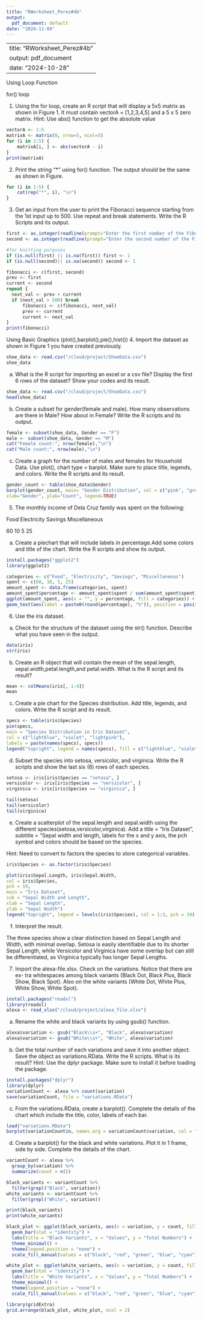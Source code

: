 ```yaml
---
title: "RWorksheet_Perez#4b"
output:
  pdf_document: default
date: "2024-11-04"
---
```


---
title: "RWorksheet_Perez#4b"
output: pdf_document
date: "2024-10-28"
---

Using Loop Function

for() loop

1. Using the for loop, create an R script that will display a 5x5 matrix as shown in
Figure 1. It must contain vectorA = [1,2,3,4,5] and a 5 x 5 zero matrix.
Hint: Use abs() function to get the absolute value

```r
vectorA <- 1:5
matrixA <- matrix(0, nrow=5, ncol=5)
for (i in 1:5) {
    matrixA[i, ] <- abs(vectorA - i)
}
print(matrixA)
```
2. Print the string "*" using for() function. The output should be the same as shown in Figure. 

```r
for (i in 1:5) {
    cat(rep("*", i), "\n")
}
```

3. Get an input from the user to print the Fibonacci sequence starting from the 1st input up to 500. Use repeat and break statements. Write the R Scripts and its output.


```r
first <- as.integer(readline(prompt="Enter the first number of the Fibonacci sequence: "))
second <- as.integer(readline(prompt="Enter the second number of the Fibonacci sequence: "))

#for knitting purposes
if (is.null(first) || is.na(first)) first <- 1
if (is.null(second)|| is.na(second)) second <- 1

fibonacci <- c(first, second)
prev <- first
current <- second
repeat {
  next_val <- prev + current
  if (next_val > 500) break
      fibonacci <- c(fibonacci, next_val)
      prev <- current
      current <- next_val
}
print(fibonacci)
```
Using Basic Graphics (plot(),barplot(),pie(),hist())
4. Import the dataset as shown in Figure 1 you have created previously.
```r
shoe_data <- read.csv("/cloud/project/ShoeData.csv")
shoe_data
```

a. What is the R script for importing an excel or a csv file? Display the first 6 rows of the dataset? Show your codes and its result. 
```r
shoe_data <- read.csv("/cloud/project/ShoeData.csv")
head(shoe_data)
```

b. Create a subset for gender(female and male). How many observations are there in
Male? How about in Female? Write the R scripts and its output.

```r
female <- subset(shoe_data, Gender == "F")
male <- subset(shoe_data, Gender == "M")
cat("Female count:", nrow(female),"\n")
cat("Male count:", nrow(male),"\n")
```
c. Create a graph for the number of males and females for Household Data. Use plot(), chart type = barplot. Make sure to place title, legends, and colors. Write the R scripts and its result.
```r
gender_count <- table(shoe_data$Gender)
barplot(gender_count, main= "Gender Distribution", col = c("pink", "green"),
xlab="Gender", ylab="Count", legend=TRUE)
```

5. The monthly income of Dela Cruz family was spent on the following:

Food Electricity Savings Miscellaneous

60 10 5 25

a. Create a piechart that will include labels in percentage.Add some colors and title of the chart. Write the R scripts and show its output.

```r
install.packages("ggplot2")
library(ggplot2)

categories <- c("Food", "Electricity", "Savings", "Miscellaneous")
spent <- c(60, 10, 5, 25)
amount_spent <- data.frame(categories, spent)
amount_spent$percentage <- amount_spent$spent / sum(amount_spent$spent) * 100
ggplot(amount_spent, aes(x = "", y = percentage, fill = categories)) + geom_bar(stat = "identity", width = 1) + coord_polar("y") +
geom_text(aes(label = paste0(round(percentage), "%")), position = position_stack(vjust = 0.5)) + labs(title = "Monthly Income Distribution of Dela Cruz Family") + theme_void() + scale_fill_brewer(palette = "Set2")
```

6. Use the iris dataset.

a. Check for the structure of the dataset using the str() function. Describe what you have seen in the output.

```r
data(iris)
str(iris)
```
b. Create an R object that will contain the mean of the sepal.length,
sepal.width,petal.length,and petal.width. What is the R script and its result?

```r
mean <- colMeans(iris[, 1:4])
mean
```
c. Create a pie chart for the Species distribution. Add title, legends, and colors. Write the R script and its result.
```r
specs <- table(iris$Species)
pie(specs,
main = "Species Distribution in Iris Dataset",
col = c("lightblue", "violet", "lightpink"),
labels = paste(names(specs), specs))
legend("topright", legend = names(specs), fill = c("lightblue", "violet", "lightpink"))

```
d. Subset the species into setosa, versicolor, and virginica. Write the R scripts
and show the last six (6) rows of each species.

```r
setosa <- iris[iris$Species == "setosa", ]
versicolor <- iris[iris$Species == "versicolor", ]
virginica <- iris[iris$Species == "virginica", ]

tail(setosa)
tail(versicolor)
tail(virginica)
```
e. Create a scatterplot of the sepal.length and sepal.width using the different
species(setosa,versicolor,virginica). Add a title = “Iris Dataset”, subtitle = “Sepal width and length, labels for the x and y axis, the pch symbol and colors should be based on the species.

Hint: Need to convert to factors the species to store categorical variables.

```r
iris$Species <- as.factor(iris$Species)

plot(iris$Sepal.Length, iris$Sepal.Width,
col = iris$Species,
pch = 19,
main = "Iris Dataset",
sub = "Sepal Width and Length",
xlab = "Sepal Length",
ylab = "Sepal Width")
legend("topright", legend = levels(iris$Species), col = 1:3, pch = 19)
```
f. Interpret the result.

The three species show a clear distinction based on Sepal Length and Width, with minimal overlap. Setosa is easily identifiable due to its shorter Sepal Length, while Versicolor and Virginica have some overlap but can still be differentiated, as Virginica typically has longer Sepal Lengths.

7. Import the alexa-file.xlsx. Check on the variations. Notice that there are ex-
tra whitespaces among black variants (Black Dot, Black Plus, Black Show, Black
Spot). Also on the white variants (White Dot, White Plus, White Show, White Spot).
```r
install.packages("readxl")
library(readxl)
alexa <- read_xlsx("/cloud/project/alexa_file.xlsx")
```

a. Rename the white and black variants by using gsub() function.

```r
alexa$variation <- gsub("Black\\s+", "Black", alexa$variation)
alexa$variation <- gsub("White\\s+", "White", alexa$variation)
```

b. Get the total number of each variations and save it into another object. Save the object as variations.RData. Write the R scripts. What is its result?
Hint: Use the dplyr package. Make sure to install it before loading the package.

```r
install.packages("dplyr")
library(dplyr)
variationCount <- alexa %>% count(variation)
save(variationCount, file = "variations.RData")
```

c. From the variations.RData, create a barplot(). Complete the details of the chart
which include the title, color, labels of each bar.

```r
load("variations.RData")
barplot(variationCount$n, names.arg = variationCount$variation, col = "skyblue", main = "Alexa Variant Distribution", xlab = "Variant", ylab = "Count")

```

d. Create a barplot() for the black and white variations. Plot it in 1 frame, side by side. Complete the details of the chart.

```r
variantCount <- alexa %>%
  group_by(variation) %>%
  summarize(count = n())
```

```r
black_variants <- variantCount %>% 
  filter(grepl("Black", variation))
white_variants <- variantCount %>% 
  filter(grepl("White", variation))

print(black_variants)
print(white_variants)
```

```r
black_plot <- ggplot(black_variants, aes(x = variation, y = count, fill = variation)) +
  geom_bar(stat = "identity") +
  labs(title = "Black Variants", x = "Values", y = "Total Numbers") +
  theme_minimal() +
  theme(legend.position = "none") +
  scale_fill_manual(values = c("black", "red", "green", "blue", "cyan"))
```

```r
white_plot <- ggplot(white_variants, aes(x = variation, y = count, fill = variation)) +
  geom_bar(stat = "identity") +
  labs(title = "White Variants", x = "Values", y = "Total Numbers") +
  theme_minimal() +
  theme(legend.position = "none") +
  scale_fill_manual(values = c("black", "red", "green", "blue", "cyan"))
```

```r
library(gridExtra)
grid.arrange(black_plot, white_plot, ncol = 2)
```


